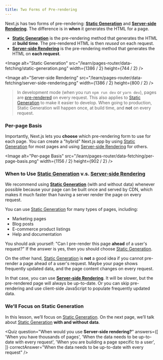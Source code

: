 ```yaml
---
title: Two Forms of Pre-rendering
---
```


Next.js has two forms of pre-rendering: [**Static Generation**](/docs/basic-features/pages#static-generation-recommended) and [**Server-side Rendering**](/docs/basic-features/pages#server-side-rendering). The difference is in **when** it generates the HTML for a page.

- [**Static Generation**](/docs/basic-features/pages#static-generation-recommended) is the pre-rendering method that generates the HTML at **build time**. The pre-rendered HTML is then _reused_ on each request.
- [**Server-side Rendering**](/docs/basic-features/pages#server-side-rendering) is the pre-rendering method that generates the HTML on **each request**.

<Image
  alt="Static Generation"
  src="/learn/pages-router/data-fetching/static-generation.png"
  width={1386 / 2}
  height={744 / 2}
/>

<Image
  alt="Server-side Rendering"
  src="/learn/pages-router/data-fetching/server-side-rendering.png"
  width={1386 / 2}
  height={800 / 2}
/>

> In development mode (when you run `npm run dev` or `yarn dev`), pages are [pre-rendered](/docs/basic-features/pages#pre-rendering) on every request. This also applies to [Static Generation](https://nextjs.org/docs/basic-features/data-fetching/get-static-props#runs-on-every-request-in-development) to make it easier to develop. When going to production, Static Generation will happen once, at build time, and **not** on every request.

### Per-page Basis

Importantly, Next.js lets you **choose** which pre-rendering form to use for each page. You can create a "hybrid" Next.js app by using [Static Generation](/docs/basic-features/pages#static-generation-recommended) for most pages and using [Server-side Rendering](/docs/basic-features/pages#server-side-rendering) for others.

<Image
  alt="Per-page Basis"
  src="/learn/pages-router/data-fetching/per-page-basis.png"
  width={1156 / 2}
  height={902 / 2}
/>

### When to Use [Static Generation](/docs/basic-features/pages#static-generation-recommended) v.s. [Server-side Rendering](/docs/basic-features/pages#server-side-rendering)

We recommend using [**Static Generation**](/docs/basic-features/pages#static-generation-recommended) (with and without data) whenever possible because your page can be built once and served by CDN, which makes it much faster than having a server render the page on every request.

You can use [Static Generation](/docs/basic-features/pages#static-generation-recommended) for many types of pages, including:

- Marketing pages
- Blog posts
- E-commerce product listings
- Help and documentation

You should ask yourself: "Can I pre-render this page **ahead** of a user's request?" If the answer is yes, then you should choose [Static Generation](/docs/basic-features/pages#static-generation-recommended).

On the other hand, [Static Generation](/docs/basic-features/pages#static-generation-recommended) is **not** a good idea if you cannot pre-render a page ahead of a user's request. Maybe your page shows frequently updated data, and the page content changes on every request.

In that case, you can use [**Server-side Rendering**](/docs/basic-features/pages#server-side-rendering). It will be slower, but the pre-rendered page will always be up-to-date. Or you can skip pre-rendering and use client-side JavaScript to populate frequently updated data.

### We’ll Focus on Static Generation

In this lesson, we’ll focus on [Static Generation](/docs/basic-features/pages#static-generation-recommended). On the next page, we’ll talk about [Static Generation](/docs/basic-features/pages#static-generation-recommended) **with and without data**.

<Quiz
  question="When would you use **Server-side rendering?**"
  answers={[
    'When you have thousands of pages',
    'When the data needs to be up-to-date with every request',
    'When you are building a page specific to a user',
  ]}
  correctAnswer="When the data needs to be up-to-date with every request"
/>
